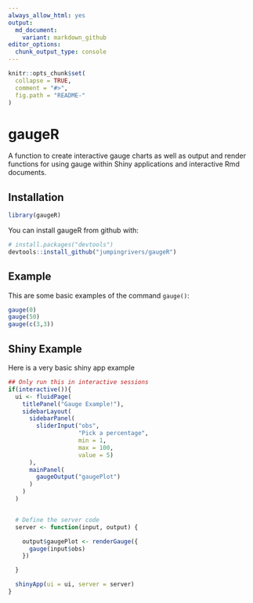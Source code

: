 ```yaml
---
always_allow_html: yes
output:
  md_document:
    variant: markdown_github
editor_options: 
  chunk_output_type: console
---
```


<!-- README.md is generated from README.Rmd. Please edit that file -->

```r
knitr::opts_chunk$set(
  collapse = TRUE,
  comment = "#>",
  fig.path = "README-"
)
```

# gaugeR

A function to create interactive gauge charts as well as output and render functions for using gauge within Shiny applications and interactive Rmd documents.

## Installation

```r
library(gaugeR)
```

You can install gaugeR from github with:

```r
# install.packages("devtools")
devtools::install_github("jumpingrivers/gaugeR")
```

## Example

This are some basic examples of the command `gauge()`:

```r
gauge(0)
gauge(50)
gauge(c(3,3))
```

## Shiny Example

Here is a very basic shiny app example

```r
## Only run this in interactive sessions
if(interactive()){
  ui <- fluidPage(
    titlePanel("Gauge Example!"),
    sidebarLayout(
      sidebarPanel(
        sliderInput("obs",
                    "Pick a percentage",
                    min = 1,
                    max = 100,
                    value = 5)
      ),
      mainPanel(
        gaugeOutput("gaugePlot")
      )
    )
  )


  # Define the server code
  server <- function(input, output) {

    output$gaugePlot <- renderGauge({
      gauge(input$obs)
    })

  }

  shinyApp(ui = ui, server = server)
}
```
